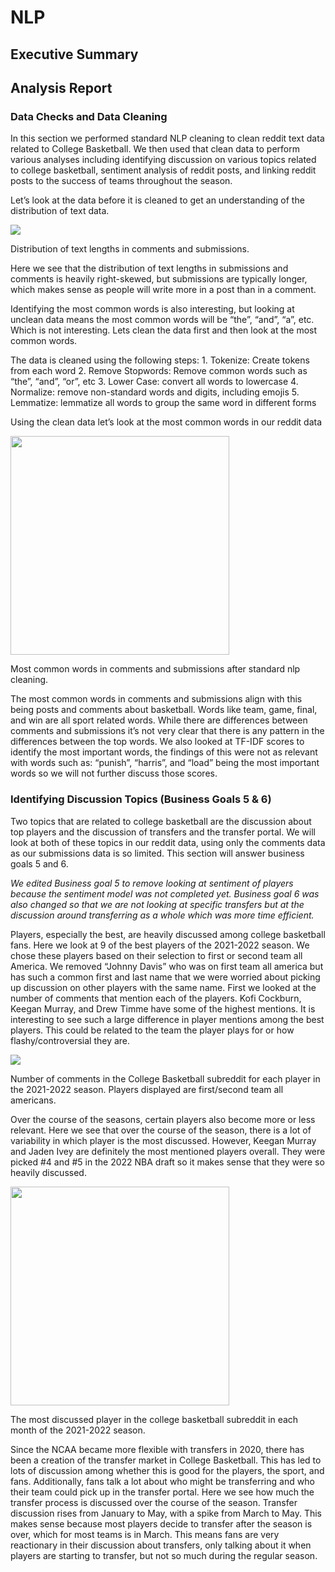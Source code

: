 # NLP

## Executive Summary



## Analysis Report

### Data Checks and Data Cleaning

In this section we performed standard NLP cleaning to clean reddit text data related to College Basketball. We then used that clean data to perform various analyses including identifying discussion on various topics related to college basketball, sentiment analysis of reddit posts, and linking reddit posts to the success of teams throughout the season. 

Let's look at the data before it is cleaned to get an understanding of the distribution of text data. 

:::{#fig-text_lengths layout-ncol=1}
![](../data/plots/text_length_distribution.png){fig-align="center"}

Distribution of text lengths in comments and submissions. 
:::
Here we see that the distribution of text lengths in submissions and comments is heavily right-skewed, but submissions are typically longer, which makes sense as people will write more in a post than in a comment. 

Identifying the most common words is also interesting, but looking at unclean data means the most common words will be “the”, “and”, “a”, etc. Which is not interesting. Lets clean the data first and then look at the most common words. 

The data is cleaned using the following steps: 
1. Tokenize: Create tokens from each word 
2. Remove Stopwords: Remove common words such as “the”, “and”, “or”, etc
3. Lower Case: convert all words to lowercase 
4. Normalize: remove non-standard words and digits, including emojis 
5. Lemmatize: lemmatize all words to group the same word in different forms

Using the clean data let's look at the most common words in our reddit data

::: {#fig-common_words layout-ncol=1}

![](../data/plots/common_words.png){width="350" fig-align="center"}

Most common words in comments and submissions after standard nlp cleaning.
:::

The most common words in comments and submissions align with this being posts and comments about basketball. Words like team, game, final, and win are all sport related words. While there are differences between comments and submissions it's not very clear that there is any pattern in the differences between the top words. We also looked at TF-IDF scores to identify the most important words, the findings of this were not as relevant with words such as: “punish”, “harris”, and “load” being the most important words so we will not further discuss those scores. 

### Identifying Discussion Topics (Business Goals 5 & 6)

Two topics that are related to college basketball are the discussion about top players and the discussion of transfers and the transfer portal. We will look at both of these topics in our reddit data, using only the comments data as our submissions data is so limited. This section will answer business goals 5 and 6. 

*We edited Business goal 5 to remove looking at sentiment of players because the sentiment model was not completed yet. Business goal 6 was also changed so that we are not looking at specific transfers but at the discussion around transferring as a whole which was more time efficient.*

Players, especially the best, are heavily discussed among college basketball fans. Here we look at 9 of the best players of the 2021-2022 season. We chose these players based on their selection to first or second team all America. We removed “Johnny Davis” who was on first team all america but has such a common first and last name that we were worried about picking up discussion on other players with the same name. First we looked at the number of comments that mention each of the players. Kofi Cockburn, Keegan Murray, and Drew Timme have some of the highest mentions. It is interesting to see such a large difference in player mentions among the best players. This could be related to the team the player plays for or how flashy/controversial they are. 

::: {#fig-playercomments layout-ncol=1}
![](../data/plots/comments_perplayer.png){fig-align="center"}

Number of comments in the College Basketball subreddit for each player in the 2021-2022 season. Players displayed are first/second team all americans. 
:::

Over the course of the seasons, certain players also become more or less relevant. Here we see that over the course of the season, there is a lot of variability in which player is the most discussed. However, Keegan Murray and Jaden Ivey are definitely the most mentioned players overall. They were picked #4 and #5 in the 2022 NBA draft so it makes sense that they were so heavily discussed. 

::: {#fig-player_month layout-ncol=1}

![](../data/plots/monthly_topplayer.png){width="350" fig-align="center"}

The most discussed player in the college basketball subreddit in each month of the 2021-2022 season.
:::

Since the NCAA became more flexible with transfers in 2020, there has been a creation of the transfer market in College Basketball. This has led to lots of discussion among whether this is good for the players, the sport, and fans. Additionally, fans talk a lot about who might be transferring and who their team could pick up in the transfer portal. Here we see how much the transfer process is discussed over the course of the season. Transfer discussion rises from January to May, with a spike from March to May. This makes sense because most players decide to transfer after the season is over, which for most teams is in March. This means fans are very reactionary in their discussion about transfers, only talking about it when players are starting to transfer, but not so much during the regular season. 